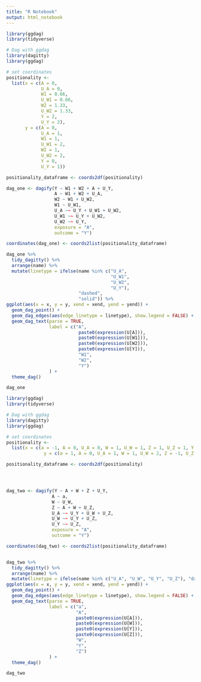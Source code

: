 ```yaml
---
title: "R Notebook"
output: html_notebook
---
```



```r

library(ggdag)
library(tidyverse)

# Dag with ggdag
library(dagitty)
library(ggdag)

# set coordinates
positionality <- 
  list(x = c(A = 0, 
             U_A = 0, 
             W1 = 0.66, 
             U_W1 = 0.66, 
             W2 = 1.33, 
             U_W2 = 1.33, 
             Y = 2, 
             U_Y = 2), 
       y = c(A = 0, 
             U_A = 1, 
             W1 = 1, 
             U_W1 = 2, 
             W2 = 1, 
             U_W2 = 2, 
             Y = 0, 
             U_Y = 1))

positionality_dataframe <- coords2df(positionality)

dag_one <- dagify(Y ~ W1 + W2 + A + U_Y,
                  A ~ W1 + W2 + U_A,
                  W2 ~ W1 + U_W2,
                  W1 ~ U_W1, 
                  U_A ~~ U_Y + U_W1 + U_W2, 
                  U_W1 ~~ U_Y + U_W2,
                  U_W2 ~~ U_Y, 
                  exposure = "A",
                  outcome = "Y") 

coordinates(dag_one) <- coords2list(positionality_dataframe)

dag_one %>%
  tidy_dagitty() %>% 
  arrange(name) %>% 
  mutate(linetype = ifelse(name %in% c("U_A", 
                                       "U_W1", 
                                       "U_W2", 
                                       "U_Y"), 
                           "dashed", 
                           "solid")) %>% 
ggplot(aes(x = x, y = y, xend = xend, yend = yend)) + 
  geom_dag_point() + 
  geom_dag_edges(aes(edge_linetype = linetype), show.legend = FALSE) +
  geom_dag_text(parse = TRUE, 
                label = c("A",
                           paste0(expression(U[A])), 
                           paste0(expression(U[W1])), 
                           paste0(expression(U[W2])), 
                           paste0(expression(U[Y])),
                           "W1", 
                           "W2", 
                           "Y")
                ) +
  theme_dag()

dag_one

```




```r

library(ggdag)
library(tidyverse)

# Dag with ggdag
library(dagitty)
library(ggdag)

# set coordinates
positionality <- 
  list(x = c(a = -1, A = 0, U_A = 0, W = 1, U_W = 1, Z = 1, U_Z = 1, Y = 2, U_Y = 2), 
              y = c(a = 1, A = 0, U_A = 1, W = 1, U_W = 2, Z = -1, U_Z = -2, Y = 0, U_Y = 1))

positionality_dataframe <- coords2df(positionality)




dag_two <- dagify(Y ~ A + W + Z + U_Y,
                 A ~ a,
                 W ~ U_W,
                 Z ~ A + W + U_Z, 
                 U_A ~~ U_Y + U_W + U_Z, 
                 U_W ~~ U_Y + U_Z, 
                 U_Y ~~ U_Z,
                 exposure = "A",
                 outcome = "Y") 

coordinates(dag_two) <- coords2list(positionality_dataframe)


dag_two %>%
  tidy_dagitty() %>% 
  arrange(name) %>% 
  mutate(linetype = ifelse(name %in% c("U_A", "U_W", "U_Y", "U_Z"), "dashed", "solid")) %>% 
ggplot(aes(x = x, y = y, xend = xend, yend = yend)) + 
  geom_dag_point() + 
  geom_dag_edges(aes(edge_linetype = linetype), show.legend = FALSE) +
  geom_dag_text(parse = TRUE, 
                label = c("a", 
                          "A",
                          paste0(expression(U[A])), 
                          paste0(expression(U[W])), 
                          paste0(expression(U[Y])), 
                          paste0(expression(U[Z])),
                          "W", 
                          "Y", 
                          "Z")
                ) +
  theme_dag()

dag_two

```

